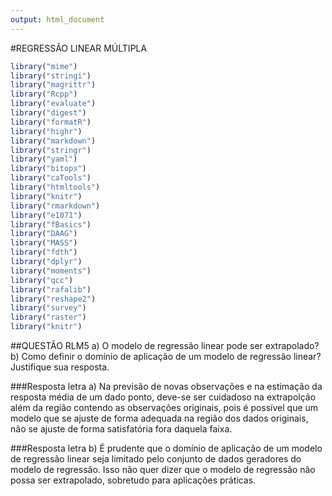 ```yaml
---
output: html_document
---
```

#REGRESSÃO LINEAR MÚLTIPLA
```r
library("mime")
library("stringi")
library("magrittr") 
library("Rcpp")
library("evaluate")
library("digest")
library("formatR")
library("highr")
library("markdown")
library("stringr")
library("yaml")
library("bitops")
library("caTools")
library("htmltools")
library("knitr")
library("rmarkdown")
library("e1071")
library("fBasics")
library("DAAG")
library("MASS")
library("fdth")
library("dplyr")
library("moments")
library("qcc")
library("rafalib")
library("reshape2")
library("survey")
library("raster")
library("knitr")
```

##QUESTÃO RLM5
a) O modelo de regressão linear pode ser extrapolado? 
b) Como definir o domínio de aplicação de um modelo de regressão linear? Justifique sua resposta.

###Resposta letra a)
Na previsão de novas observações e na estimação da resposta média de um dado ponto, deve-se ser cuidadoso na extrapolção além da região contendo as observações originais, pois é possível que um modelo que se ajuste de forma adequada na região dos dados originais, não se ajuste de forma satisfatória fora daquela faixa.

###Resposta letra b)
É prudente que o domínio de aplicação de um modelo de regressão linear seja limitado pelo conjunto de dados geradores do modelo de regressão. Isso não quer dizer que o modelo de regressão não possa ser extrapolado, sobretudo para aplicações práticas.
